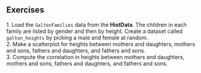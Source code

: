## Exercises 
1\. Load the `GaltonFamilies` data from the __HistData__. The children in each family are listed by gender and then by height. Create a dataset called `galton_heights` by picking a male and female at random.  
2\. Make a scatterplot for heights between mothers and daughters, mothers and sons, fathers and daughters, and fathers and sons.  
3\. Compute the correlation in heights between mothers and daughters, mothers and sons, fathers and daughters, and fathers and sons. 

 
